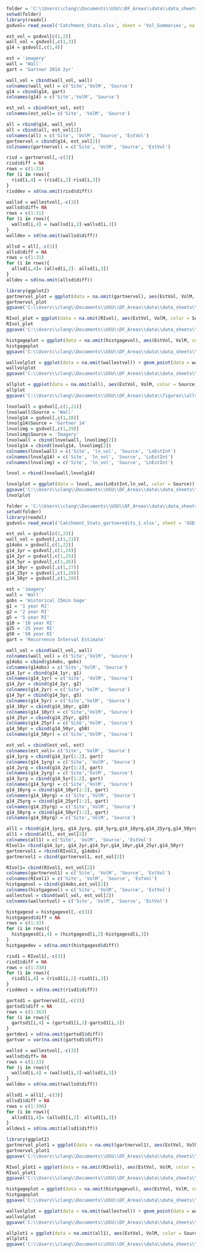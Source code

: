 ```R
folder = 'C:\\Users\\clang\\Documents\\USU\\DF_Areas\\data\\data_sheets\\processed_summary_data'
setwd(folder)
library(readxl)
gsdvol= read_excel('Catchment_Stats.xlsx', sheet = 'Vol_Summaries', na = ' ')
```
```r
est_vol = gsdvol[c(1,2)]
wall_vol = gsdvol[,c(1,3)]
g14 = gsdvol[,c(1,4)]
```
```r
est = 'imagery'
wall = 'Wall'
gart = 'Gartner 2014 2yr'
```


```r
wall_vol = cbind(wall_vol, wall)
colnames(wall_vol) = c('Site','VolM', 'Source')
g14 = cbind(g14, gart)
colnames(g14) = c('Site','VolM', 'Source')
```
```r
est_vol = cbind(est_vol, est)
colnames(est_vol)= c('Site', 'VolM', 'Source')
```

```r
all = rbind(g14, wall_vol)
all = cbind(all, est_vol[2])
colnames(all) = c('Site', 'VolM', 'Source', 'EstVol')
gartnervol = cbind(g14, est_vol[2])
colznames(gartnervol) = c('Site', 'VolM', 'Source', 'EstVol')
```


```r
risd = gartnervol[,-c(3)]
risd$diff = NA
rows = c(1:31)
for (i in rows){
  risd[i,4] = (risd[i,2]-risd[i,3])
}
risddev = sd(na.omit(risd$diff))
```


```r
wallsd = wallestvol[,-c(3)]
wallsd$diff= NA
rows = c(1:31)
for (i in rows){
  wallsd[i,4] = (wallsd[i,2]-wallsd[i,3])
}
walldev = sd(na.omit(wallsd$diff))
```

```r
allsd = all[,-c(3)]
allsd$diff = NA
rows = c(1:31)
for (i in rows){
  allsd[i,4]= (allsd[i,2]- allsd[i,3])
}
alldev = sd(na.omit(allsd$diff))
```
```r
library(ggplot2)
gartnervol_plot = ggplot(data = na.omit(gartnervol), aes(EstVol, VolM, color = Source)) + geom_point() +geom_abline(mapping = NULL, data = NULL, 1, 0) + xlim(0,15000) + ylim(0,15000) +ylab('Modeled Initial Volume (m3)') + xlab('Estimated Initial Volume from Imagery (m3)') + ggtitle('Gartner (2014) Modeled Volume') + geom_abline(mapping = NULL, data = NULL, slope = 1, intercept = gartdev, linetype = 'dashed')+ geom_abline(mapping = NULL, data = NULL, slope = 1, intercept = -gartdev, linetype = 'dashed') + expand_limits(x=0,y=0) +theme_bw()
gartnervol_plot
ggsave('C:\\Users\\clang\\Documents\\USU\\DF_Areas\\data\\data_sheets\\figures\\gartner_vol.png', plot = gartnervol_plot, device = 'png')
```
```r
RIvol_plot = ggplot(data = na.omit(RIvol), aes(EstVol, VolM, color = Source)) + geom_point() + geom_abline(mapping = NULL, data = NULL, 1, 0) + xlim(0,15000) + ylim(0,15000) +ylab('Modeled Initial Volume (m3)') + xlab('Estimated Initial Volume from Imagery (m3)') + ggtitle('Gartner (2014) Modeled Volume using 15 min Recurrence Intervals') + theme_bw() + geom_abline(mapping = NULL, data = NULL, slope = 1, intercept = risddev, linetype = 'dashed')+ geom_abline(mapping = NULL, data = NULL, slope = 1, intercept = -risddev, linetype = 'dashed') + labs(color ='Recurrence Interval')+ expand_limits(x=0,y=0)+ coord_cartesian(expand = FALSE)
RIvol_plot
ggsave('C:\\Users\\clang\\Documents\\USU\\DF_Areas\\data\\data_sheets\\figures\\gartner_ri_vol.png', plot = RIvol_plot, device = 'png')
```
```r
histgageplot = ggplot(data = na.omit(histgagevol), aes(EstVol, VolM, color = Source)) + geom_point() + geom_abline(mapping = NULL, data = NULL, 1, 0) +xlim(0,15000) + ylim(0,15000) +ylab('Modeled Initial Volume (m3)') + xlab('Estimated Initial Volume from Imagery (m3)') + ggtitle('Gartner (2014) Modeled Volume using Historical 15 min Gage Data') + theme_bw() + theme(legend.position = 'none') + geom_abline(mapping = NULL, data = NULL, slope = 1, intercept = histgagedev, linetype = 'dashed')+ geom_abline(mapping = NULL, data = NULL, slope = 1, intercept = -histgagedev, linetype = 'dashed') + expand_limits(x=0,y=0)
histgageplot
ggsave('C:\\Users\\clang\\Documents\\USU\\DF_Areas\\data\\data_sheets\\figures\\gartner_obs_vol.png', plot = histgageplot, device = 'png')
```

```r
wallvolplot = ggplot(data = na.omit(wallestvol)) + geom_point(data = wallestvol, aes(EstVol, VolM, color = Source)) + scale_color_manual(values = c('Wall'= 'cornflowerblue')) +geom_abline(mapping = NULL, data = NULL, 1, 0) +xlim(0,15000) + ylim(0,15000) +ylab('Modeled Initial Volume (m3)') + xlab('Estimated Initial Volume from Imagery (m3)') + ggtitle('Wall (2022) Volume Model')+ theme_bw() + theme(legend.position = 'none')+ geom_abline(mapping = NULL, data = NULL, slope = 1, intercept = walldev, linetype = 'dashed')+ geom_abline(mapping = NULL, data = NULL, slope = 1, intercept = -walldev, linetype = 'dashed')+ expand_limits(x=0,y=0)
wallvolplot
ggsave('C:\\Users\\clang\\Documents\\USU\\DF_Areas\\data\\data_sheets\\figures\\wall_vol.png', plot = wallvolplot, device = 'png')
```

```r
allplot = ggplot(data = na.omit(all), aes(EstVol, VolM, color = Source)) + geom_point() + geom_abline(mapping = NULL, data = NULL, 1, 0) + ylim(0,15000) +ylab('Modeled Initial Volume (m3)') + xlab('Estimated Initial Volume from Imagery (m3)') + ggtitle('Gartner (2014) and Wall (2023) Volume Models') + theme_bw()+ labs(color ='Volume Model')+ expand_limits(x=0,y=0) 
allplot
ggsave('C:\\Users\\clang\\Documents\\USU\\DF_Areas\\data\\figures\\allvol.png', plot = allplot, device = 'png')
```
```r
lnvolwall = gsdvol[,c(1,21)]
lnvolwall$Source = 'Wall'
lnvolg14 = gsdvol[,c(1,28)]
lnvolg14$Source = 'Gartner 14'
lnvolimg = gsdvol[,c(1,29)]
lnvolimg$Source = 'Imagery'
lnvolwall = cbind(lnvolwall, lnvolimg[2])
lnvolg14 = cbind(lnvolg14, lnvolimg[2])
colnames(lnvolwall) = c('Site', 'ln_vol', 'Source', 'LnEstInt')
colnames(lnvolg14) = c('Site', 'ln_vol', 'Source', 'LnEstInt')
colnames(lnvolimg) = c('Site', 'ln_vol', 'Source', 'LnEstInt')
```

```r
lnvol = rbind(lnvolwall,lnvolg14)
```

```r
lnvolplot = ggplot(data = lnvol, aes(LnEstInt,ln_vol, color = Source)) + geom_point() +  geom_abline(mapping = NULL, data = NULL, 1, 0) +ylab('ln(Modeled Volume) (m3)') + xlab('ln(Estimated Initial Volume from Imagery) (m3)') + ggtitle('ln(Vol)') + theme_bw() +ylim(0,11) + xlim(0,11)
ggsave('C:\\Users\\clang\\Documents\\USU\\DF_Areas\\data\\data_sheets\\figures\\allvol.png', plot = lnvolplot, device = 'png')
lnvolplot
```
```R
folder = 'C:\\Users\\clang\\Documents\\USU\\DF_Areas\\data\\data_sheets\\processed_summary_data'
setwd(folder)
library(readxl)
gsdvol= read_excel('Catchment_Stats_gartneredits_1.xlsx', sheet = 'GSD and Vol Est', na = ' ')
```
```r
est_vol = gsdvol[c(1,23)]
wall_vol = gsdvol[,c(1,21)]
g14obs = gsdvol[,c(1,22)]
g14_1yr = gsdvol[,c(1,24)]
g14_2yr = gsdvol[,c(1,25)]
g14_5yr = gsdvol[,c(1,26)]
g14_10yr = gsdvol[,c(1,27)]
g14_25yr = gsdvol[,c(1,28)]
g14_50yr = gsdvol[,c(1,29)]
```
```r
est = 'imagery'
wall = 'Wall'
gobs = 'Historical 15min Gage'
g1 = '1 year RI'
g2 = '2 year RI'
g5 = '5 year RI'
g10 = '10 year RI'
g25 = '25 year RI'
g50 = '50 year RI'
gart = 'Recurrence Interval Estimate'
```


```r
wall_vol = cbind(wall_vol, wall)
colnames(wall_vol) = c('Site','VolM', 'Source')
g14obs = cbind(g14obs, gobs)
colnames(g14obs) = c('Site','VolM', 'Source')
g14_1yr = cbind(g14_1yr, g1)
colnames(g14_1yr) = c('Site', 'VolM', 'Source')
g14_2yr = cbind(g14_2yr, g2)
colnames(g14_2yr) = c('Site','VolM', 'Source')
g14_5yr = cbind(g14_5yr, g5)
colnames(g14_5yr) = c('Site','VolM', 'Source')
g14_10yr = cbind(g14_10yr, g10)
colnames(g14_10yr) = c('Site','VolM', 'Source')
g14_25yr = cbind(g14_25yr, g25)
colnames(g14_25yr) = c('Site','VolM', 'Source')
g14_50yr = cbind(g14_50yr, g50)
colnames(g14_50yr) = c('Site','VolM', 'Source')
```
```r
est_vol = cbind(est_vol, est)
colnames(est_vol)= c('Site', 'VolM', 'Source')
g14_1yrg = cbind(g14_1yr[1:2], gart)
colnames(g14_1yrg) = c('Site', 'VolM', 'Source')
g14_2yrg = cbind(g14_2yr[1:2], gart)
colnames(g14_2yrg) = c('Site','VolM', 'Source')
g14_5yrg = cbind(g14_5yr[1:2], gart)
colnames(g14_5yrg) = c('Site','VolM', 'Source')
g14_10yrg = cbind(g14_10yr[1:2], gart)
colnames(g14_10yrg) = c('Site','VolM', 'Source')
g14_25yrg = cbind(g14_25yr[1:2], gart)
colnames(g14_25yrg) = c('Site','VolM', 'Source')
g14_50yrg = cbind(g14_50yr[1:2], gart)
colnames(g14_50yrg) = c('Site','VolM', 'Source')
```

```r
all1 = rbind(g14_1yrg, g14_2yrg, g14_5yrg,g14_10yrg,g14_25yrg,g14_50yrg,g14obs,wall_vol)
all1 = cbind(all1, est_vol[2])
colnames(all1) = c('Site', 'VolM', 'Source', 'EstVol')
RIvol1= rbind(g14_1yr, g14_2yr,g14_5yr,g14_10yr,g14_25yr,g14_50yr)
gartnervol1 = rbind(RIvol1, g14obs)
gartnervol1 = cbind(gartnervol1, est_vol[2])
```
```r
RIvol1= cbind(RIvol1, est_vol[2])
colnames(gartnervol1) = c('Site', 'VolM', 'Source', 'EstVol')
colnames(RIvol1) = c('Site', 'VolM', 'Source', 'EstVol')
histgagevol = cbind(g14obs,est_vol[2])
colnames(histgagevol) = c('Site', 'VolM', 'Source', 'EstVol')
wallestvol = cbind(wall_vol, est_vol[2])
colnames(wallestvol) = c('Site', 'VolM', 'Source', 'EstVol')
```

```r
histgagesd = histgagevol[,-c(3)]
histgagesd$diff = NA
rows = c(1:33)
for (i in rows){
  histgagesd[i,4] = (histgagesd[i,2]-histgagesd[i,3])
}
histgagedev = sd(na.omit(histgagesd$diff))
```

```r
risd1 = RIvol1[,-c(3)]
risd1$diff = NA
rows = c(1:330)
for (i in rows){
  risd1[i,4] = (risd1[i,2]-risd1[i,3])
}
risddev1 = sd(na.omit(risd1$diff))
```

```r
gartsd1 = gartnervol1[,-c(3)]
gartsd1$diff = NA
rows = c(1:363)
for (i in rows){
  gartsd1[i,4] = (gartsd1[i,2]-gartsd1[i,3])
}
gartdev1 = sd(na.omit(gartsd1$diff))
gartvar = var(na.omit(gartsd1$diff))
```
```r
wallsd = wallestvol[,-c(3)]
wallsd$diff= NA
rows = c(1:33)
for (i in rows){
  wallsd[i,4] = (wallsd[i,2]-wallsd[i,3])
}
walldev = sd(na.omit(wallsd$diff))
```

```r
allsd1 = all1[,-c(3)]
allsd1$diff = NA
rows = c(1:396)
for (i in rows){
  allsd1[i,4]= (allsd1[i,2]- allsd1[i,3])
}
alldev1 = sd(na.omit(allsd1$diff))
```
```r
library(ggplot2)
gartnervol_plot1 = ggplot(data = na.omit(gartnervol1), aes(EstVol, VolM, color = Source)) + geom_point() +geom_abline(mapping = NULL, data = NULL, 1, 0) + xlim(0,15500) + ylim(0,15500) +ylab('Modeled Initial Volume (m3)') + xlab('Estimated Initial Volume from Imagery (m3)') + ggtitle('Gartner (2014) Modeled Volume') + geom_abline(mapping = NULL, data = NULL, slope = 1, intercept = gartdev1, linetype = 'dashed')+ geom_abline(mapping = NULL, data = NULL, slope = 1, intercept = -gartdev1, linetype = 'dashed') + expand_limits(x=0,y=0) +theme_bw() + scale_color_manual(name = '15-Minute Rainfall Intensity Source', breaks = c('1 year RI', '5 year RI', '10 year RI', '50 year RI', 'Historical Rain Gage'), values = c('1 year RI' = 'coral2', '5 year RI' = 'cyan', '10 year RI' = 'purple','Historical Rain Gage' = 'black')) + coord_cartesian(expand = FALSE)
gartnervol_plot1
ggsave('C:\\Users\\clang\\Documents\\USU\\DF_Areas\\data\\data_sheets\\figures\\gartner_vol_1.png', plot = gartnervol_plot1, device = 'png')
```
```r
RIvol_plot1 = ggplot(data = na.omit(RIvol1), aes(EstVol, VolM, color = Source)) + geom_point() + geom_abline(mapping = NULL, data = NULL, 1, 0) + xlim(0,15500) + ylim(0,15500) +ylab('Modeled Initial Volume (m3)') + xlab('Estimated Initial Volume from Imagery (m3)') + ggtitle('Gartner (2014) Modeled Volume using 15 min Recurrence Intervals') + theme_bw() + geom_abline(mapping = NULL, data = NULL, slope = 1, intercept = risddev1, linetype = 'dashed')+ geom_abline(mapping = NULL, data = NULL, slope = 1, intercept = -risddev1, linetype = 'dashed') + labs(color = 'Recurrence Interval') + expand_limits(x=0,y=0)+ coord_cartesian(expand = FALSE)
RIvol_plot1
ggsave('C:\\Users\\clang\\Documents\\USU\\DF_Areas\\data\\data_sheets\\figures\\gartner_ri_vol_1.png', plot = RIvol_plot1, device = 'png')
```
```r
histgageplot = ggplot(data = na.omit(histgagevol), aes(EstVol, VolM, color = Source)) + geom_point() + geom_abline(mapping = NULL, data = NULL, 1, 0) +xlim(0,15000) + ylim(0,15000) +ylab('Modeled Initial Volume (m3)') + xlab('Estimated Initial Volume from Imagery (m3)') + ggtitle('Gartner (2014) Modeled Volume using Historical 15 min Gage Data') + theme_bw() + theme(legend.position = 'none') + geom_abline(mapping = NULL, data = NULL, slope = 1, intercept = histgagedev, linetype = 'dashed')+ geom_abline(mapping = NULL, data = NULL, slope = 1, intercept = -histgagedev, linetype = 'dashed') + expand_limits(x=0,y=0)
histgageplot
ggsave('C:\\Users\\clang\\Documents\\USU\\DF_Areas\\data\\data_sheets\\figures\\gartner_obs_vol.png', plot = histgageplot, device = 'png')
```

```r
wallvolplot = ggplot(data = na.omit(wallestvol)) + geom_point(data = wallestvol, aes(EstVol, VolM, color = Source)) + scale_color_manual(values = c('Wall'= 'cornflowerblue')) +geom_abline(mapping = NULL, data = NULL, 1, 0) +xlim(0,15000) + ylim(0,15000) +ylab('Modeled Initial Volume (m3)') + xlab('Estimated Initial Volume from Imagery (m3)') + ggtitle('Wall (2022) Volume Model')+ theme_bw() + theme(legend.position = 'none')+ geom_abline(mapping = NULL, data = NULL, slope = 1, intercept = walldev, linetype = 'dashed')+ geom_abline(mapping = NULL, data = NULL, slope = 1, intercept = -walldev, linetype = 'dashed')+ expand_limits(x=0,y=0)
wallvolplot
ggsave('C:\\Users\\clang\\Documents\\USU\\DF_Areas\\data\\data_sheets\\figures\\wall_vol.png', plot = wallvolplot, device = 'png')
```

```r
allplot1 = ggplot(data = na.omit(all1), aes(EstVol, VolM, color = Source)) + geom_point() + geom_abline(mapping = NULL, data = NULL, 1, 0) + ylim(0,15000) +ylab('Modeled Initial Volume (m3)') + xlab('Estimated Initial Volume from Imagery (m3)') + ggtitle('Gartner (2014) and Wall (2022) Volume Models') + theme_bw()+ geom_abline(mapping = NULL, data = NULL, slope = 1, intercept = alldev1, linetype = 'dashed')+ geom_abline(mapping = NULL, data = NULL, slope = 1, intercept = -alldev1, linetype = 'dashed')+ labs(color ='Volume Model')+ expand_limits(x=0,y=0) 
allplot1
ggsave('C:\\Users\\clang\\Documents\\USU\\DF_Areas\\data\\data_sheets\\figures\\allvol_1.png', plot = allplot1, device = 'png')
```